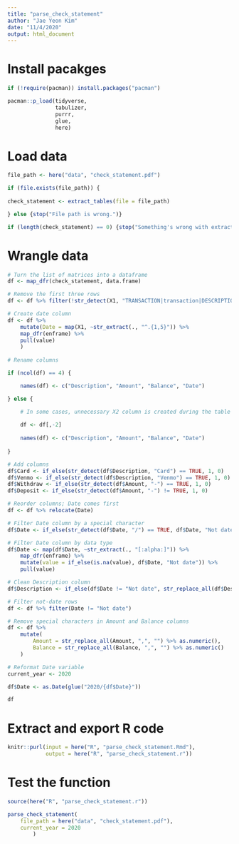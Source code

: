 ```yaml
---
title: "parse_check_statement"
author: "Jae Yeon Kim"
date: "11/4/2020"
output: html_document
---
```


# Install pacakges 

```r
if (!require(pacman)) install.packages("pacman")

pacman::p_load(tidyverse, 
               tabulizer,
               purrr,
               glue, 
               here)

```

# Load data 

```r

file_path <- here("data", "check_statement.pdf")

if (file.exists(file_path)) {
    
check_statement <- extract_tables(file = file_path)

} else {stop("File path is wrong.")}

if (length(check_statement) == 0) {stop("Something's wrong with extracting a table from the PDF file.")}

```

# Wrangle data 

```r
# Turn the list of matrices into a dataframe 
df <- map_dfr(check_statement, data.frame)

```


```r
# Remove the first three rows 
df <- df %>% filter(!str_detect(X1, "TRANSACTION|transaction|DESCRIPTION|Beginning"))

# Create date column 
df <- df %>% 
    mutate(Date = map(X1, ~str_extract(., "^.{1,5}")) %>%
    map_dfr(enframe) %>%
    pull(value)
    ) 
    
# Rename columns 

if (ncol(df) == 4) {

    names(df) <- c("Description", "Amount", "Balance", "Date")

} else {

    # In some cases, unnecessary X2 column is created during the table extracting process.  
    
    df <- df[,-2]
    
    names(df) <- c("Description", "Amount", "Balance", "Date")
    
}

# Add columns 
df$Card <- if_else(str_detect(df$Description, "Card") == TRUE, 1, 0)
df$Venmo <- if_else(str_detect(df$Description, "Venmo") == TRUE, 1, 0)
df$Withdraw <- if_else(str_detect(df$Amount, "-") == TRUE, 1, 0) 
df$Deposit <- if_else(str_detect(df$Amount, "-") != TRUE, 1, 0) 

```


```r
# Reorder columns; Date comes first 
df <- df %>% relocate(Date)

# Filter Date column by a special character 
df$Date <- if_else(str_detect(df$Date, "/") == TRUE, df$Date, "Not date")

# Filter Date column by data type 
df$Date <- map(df$Date, ~str_extract(., "[:alpha:]")) %>%
    map_dfr(enframe) %>%
    mutate(value = if_else(is.na(value), df$Date, "Not date")) %>%
    pull(value)
```

```r
# Clean Description column 
df$Description <- if_else(df$Date != "Not date", str_replace_all(df$Description, df$Date, ""), df$Description)

# Filter not-date rows  
df <- df %>% filter(Date != "Not date")

# Remove special characters in Amount and Balance columns 
df <- df %>%
    mutate(
        Amount = str_replace_all(Amount, ",", "") %>% as.numeric(), 
        Balance = str_replace_all(Balance, ",", "") %>% as.numeric()
    )

# Reformat Date variable 
current_year <- 2020 

df$Date <- as.Date(glue("2020/{df$Date}"))

df 
```

# Extract and export R code 

```r
knitr::purl(input = here("R", "parse_check_statement.Rmd"), 
            output = here("R", "parse_check_statement.r"))
```

# Test the function 

```r
source(here("R", "parse_check_statement.r"))

parse_check_statement(
    file_path = here("data", "check_statement.pdf"),
    current_year = 2020                   
        )

```




